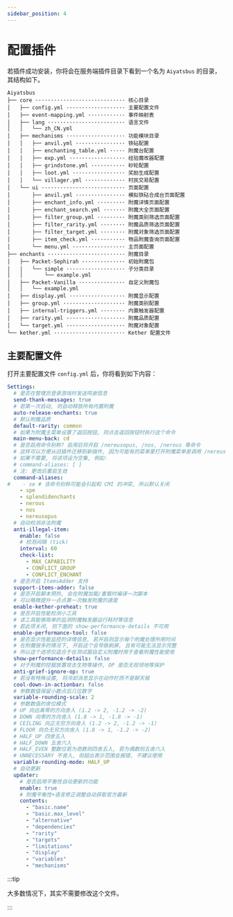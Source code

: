 ```yaml
---
sidebar_position: 4
---
```


# 配置插件
若插件成功安装，你将会在服务端插件目录下看到一个名为 `Aiyatsbus` 的目录，其结构如下。
```
Aiyatsbus
├── core ····························· 核心目录
│   ├── config.yml ··················· 主要配置文件
│   ├── event-mapping.yml ············ 事件映射表
│   ├── lang ························· 语言文件
│   │   └── zh_CN.yml
│   ├── mechanisms ··················· 功能模块目录
│   │   ├── anvil.yml ················ 铁砧配置
│   │   ├── enchanting_table.yml ····· 附魔台配置
│   │   ├── exp.yml ·················· 经验魔改器配置
│   │   ├── grindstone.yml ··········· 砂轮配置
│   │   ├── loot.yml ················· 奖励生成配置
│   │   └── villager.yml ············· 村民交易配置
│   └── ui ··························· 页面配置
│       ├── anvil.yml ················ 模拟铁砧合成台页面配置
│       ├── enchant_info.yml ········· 附魔详情页面配置
│       ├── enchant_search.yml ······· 附魔大全页面配置
│       ├── filter_group.yml ········· 附魔类别筛选页面配置
│       ├── filter_rarity.yml ········ 附魔品质筛选页面配置
│       ├── filter_target.yml ········ 附魔对象筛选页面配置
│       ├── item_check.yml ··········· 物品附魔查询页面配置
│       └── menu.yml ················· 主页面配置
├── enchants ························· 附魔目录
│   ├── Packet-Sephirah ·············· 初始附魔包
│   │   └── simple ··················· 子分类目录
│   │       └── example.yml
│   ├── Packet-Vanilla ··············· 自定义附魔包
│   │   └── example.yml
│   ├── display.yml ·················· 附魔显示配置
│   ├── group.yml ···················· 附魔类别配置
│   ├── internal-triggers.yml ········ 内置触发器配置
│   ├── rarity.yml ··················· 附魔品质配置
│   └── target.yml ··················· 附魔对象配置
└── kether.yml ······················· Kether 配置文件
```

## 主要配置文件

打开主要配置文件 `config.yml` 后，你将看到如下内容：
```yaml
Settings:
  # 是否在管理员登录游戏时发送鸣谢信息
  send-thank-messages: true
  # 若第一次启动, 则自动释放所有内置附魔
  auto-release-enchants: true
  # 默认附魔品质
  default-rarity: common
  # 如果为附魔主菜单设置了返回按钮, 则点击返回按钮时执行这个命令
  main-menu-back: cd
  # 是否启用命令别称? 启用后将开启 /nereusopus, /nos, /nerous 等命令
  # 这样可以方便从旧插件迁移到新插件, 因为可能有的菜单里打开附魔菜单是调用 /nereusopus menu 这个命令
  # 如果不需要, 将该项设为空集, 例如:
  # command-aliases: [ ]
  # 注: 更改后重启生效
  command-aliases:
#    - se # 该命令别称可能会引起和 CMI 的冲突, 所以默认关闭
    - spe
    - splendidenchants
    - nerous
    - nos
    - nereusopus
  # 自动检测非法附魔
  anti-illegal-item:
    enable: false
    # 检测间隔 (tick)
    interval: 60
    check-list:
      - MAX_CAPABILITY
      - CONFLICT_GROUP
      - CONFLICT_ENCHANT
  # 是否开启 ItemsAdder 支持
  support-items-adder: false
  # 是否开启脚本预热, 会在附魔加载/重载时编译一次脚本
  # 可以略微提升一点点第一次触发附魔的速度
  enable-kether-preheat: true
  # 是否开启性能检测小工具
  # 该工具能够简单的监测附魔触发器运行耗时等信息
  # 若此项关闭, 则下面的 show-performance-details 不可用
  enable-performance-tool: false
  # 是否显示性能监控的详情信息, 若开启则显示每个附魔处理所用时间
  # 在附魔很多的情况下, 开启这个会导致刷屏, 且有可能无法显示完整
  # 所以这个选项仅适合于在测试服自定义附魔时用于查看附魔性能使用
  show-performance-details: false
  # 对于附魔的挖掘放置攻击生物等操作, OP 是否无视领地等保护
  anti-grief-ignore-op: true
  # 若没有特殊设置, 将冷却消息显示在动作栏而不是聊天框
  cool-down-in-actionbar: false
  # 参数数值保留小数点后几位数字
  variable-rounding-scale: 2
  # 参数数值的舍位模式
  # UP 向远离零的方向舍入 (1.2 -> 2, -1.2 -> -2)
  # DOWN 向零的方向舍入 (1.8 -> 1, -1.8 -> -1)
  # CEILING 向正无穷方向舍入 (1.2 -> 2, -1.2 -> -1)
  # FLOOR 向负无穷方向舍入 (1.8 -> 1, -1.2 -> -2)
  # HALF_UP 四舍五入
  # HALF_DOWN 五舍六入
  # HALF_EVEN 整数位若为奇数则四舍五入, 若为偶数则五舍六入
  # UNNECESSARY 不舍入, 但超出表示范围会报错, 不建议使用
  variable-rounding-mode: HALF_UP
  # 自动更新
  updater:
    # 是否启用平衡性自动更新的功能
    enable: true
    # 附魔平衡性+语言修正调整自动获取官方最新
    contents:
      - "basic.name"
      - "basic.max_level"
      - "alternative"
      - "dependencies"
      - "rarity"
      - "targets"
      - "limitations"
      - "display"
      - "variables"
      - "mechanisms"
```
:::tip

大多数情况下，其实不需要修改这个文件。

:::